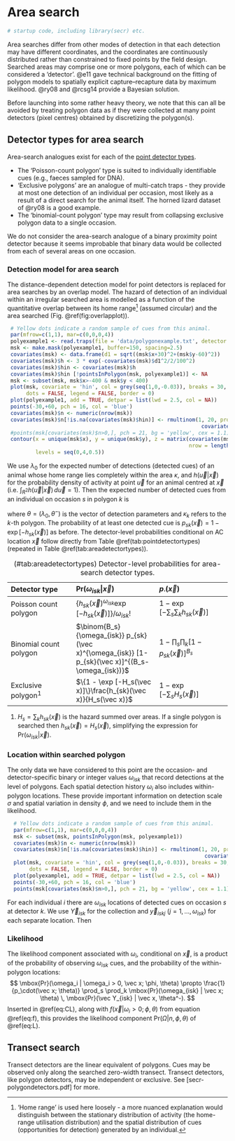 # Area search {#areasearches}

```r
# startup code, including library(secr) etc.
```

Area searches differ from other modes of detection in that each detection may have different coordinates, and the coordinates are continuously distributed rather than constrained to fixed points by the field design. Searched areas may comprise one or more polygons, each of which can be considered a 'detector'. @e11 gave technical background on the fitting of polygon models to spatially explicit capture--recapture data by maximum likelihood. @ry08 and @rcsg14 provide a Bayesian solution. 

Before launching into some rather heavy theory, we note that this can all be avoided by treating polygon data as if they were collected at many point detectors (pixel centres) obtained by discretizing the polygon(s).

## Detector types for area search 
\index{Detectors !area search}

Area-search analogues exist for each of the [point detector types](#pointdetectors). 
 
 * The 'Poisson-count polygon' type is suited to individually identifiable cues (e.g., faeces sampled for DNA). 
 * 'Exclusive polygons' are an analogue of multi-catch traps - they provide at most one detection of an individual per occasion, most likely as a result of a direct search for the animal itself. The horned lizard dataset of @ry08 is a good example. 
 * The 'binomial-count polygon' type may result from collapsing exclusive polygon data to a single occasion.
 
 We do not consider the area-search analogue of a binary proximity point detector because it seems improbable that binary data would be collected from each of several areas on one occasion. 
 
### Detection model for area search
 
 The distance-dependent detection model for point detectors is replaced for area searches by an overlap model. The hazard of detection of an individual within an irregular searched area is modelled as a function of the quantitative overlap between its home range[^homerange] (assumed circular) and the area searched (Fig. \@ref(fig:overlapplot)).
 
 [^homerange]: 'Home range' is used here loosely - a more nuanced explanation would distinguish between the stationary distribution of activity (the home-range utilisation distribution) and the spatial distribution of cues (opportunities for detection) generated by an individual.
 
```r
 # Yellow dots indicate a random sample of cues from this animal.
 par(mfrow=c(1,1), mar=c(0,0,0,4))
 polyexample1 <- read.traps(file = 'data/polygonexample.txt', detector = 'polygon')
 msk <- make.mask(polyexample1, buffer=150, spacing=2.5)
 covariates(msk) <- data.frame(d1 = sqrt((msk$x+30)^2+(msk$y-60)^2))
 covariates(msk)$h <- 3 * exp(-covariates(msk)$d1^2/2/100^2)
 covariates(msk)$hin <- covariates(msk)$h
 covariates(msk)$hin [!pointsInPolygon(msk, polyexample1)] <- NA
 msk <- subset(msk, msk$x>-400 & msk$y < 400)
 plot(msk, covariate = 'hin', col = grey(seq(1,0,-0.03)), breaks = 30, 
      dots = FALSE, legend = FALSE, border = 0)
 plot(polyexample1, add = TRUE, detpar = list(lwd = 2.5, col = NA))
 points(-30,+60, pch = 16, col = 'blue')
 covariates(msk)$n <- numeric(nrow(msk))
 covariates(msk)$n[!is.na(covariates(msk)$hin)] <- rmultinom(1, 20, prob =
                                                              covariates(msk)$hin[!is.na(covariates(msk)$hin)])
 #points(msk[covariates(msk)$n>0,], pch = 21, bg = 'yellow', cex = 1.1)
 contour(x = unique(msk$x), y = unique(msk$y), z = matrix(covariates(msk)$h, 
                                                          nrow = length(unique(msk$x))), add = TRUE, drawlabels = FALSE, col = 'lightblue', 
         levels = seq(0,4,0.5))
```
 
 We use $\lambda_0$ for the expected number of detections (detected cues) of an animal whose home range lies completely within the area $\kappa$, and $h(\vec u|\vec x)$ for the probability density of activity at point $\vec u$ for an animal centred at $\vec x$ (i.e. $\int_{R^2} h(\vec u|\vec x) \, d \vec u = 1$). Then the expected number of detected cues from an individual on occasion $s$ in polygon $k$ is
 
 \begin{equation}
 h_{sk}(\vec x; \theta) = \lambda_0 \int_{\kappa_k} h(\vec u|\vec x; \theta^-) \, du,
 (\#eq:hsk)
  \end{equation}
  
  where $\theta = (\lambda_0, \theta^-)$ is the vector of detection parameters and $\kappa_k$ refers to the $k$-th polygon. The probability of at least one detected cue is $p_{sk}(\vec x) = 1 - \exp[-h_{sk}(\vec x)]$ as before. The detector-level probabilities conditional on AC location $\vec x$ follow directly from Table \@ref(tab:pointdetectortypes) (repeated in Table \@ref(tab:areadetectortypes)).
  
Table: (\#tab:areadetectortypes) Detector-level probabilities for area-search detector types.
  
| Detector type | $\mbox{Pr}(\omega_{isk} | \vec x)$ | $p_\cdot(\vec x)$ | 
|:------------------|:-----------------------|:--------------------|
| Poisson count polygon | $\{h_{sk} (\vec x)^{\omega_{isk}} \exp [-h_{sk}(\vec x)]\} / \omega_{isk}!$ | $1 - \exp [- \sum_s \sum_k h_{sk}(\vec x)]$|
| Binomial count polygon | $\binom{B_s}{\omega_{isk}} p_{sk}(\vec x)^{\omega_{isk}} [1-p_{sk}(\vec x)]^{(B_s-\omega_{isk})}$ |  $1 - \prod_s\prod_k [1 - p_{sk} (\vec x)]^{B_s}$ | 
| Exclusive polygon^1^ | $\{1 - \exp [-H_s(\vec x)]\}\frac{h_{sk}(\vec x)}{H_s(\vec x)}$ | $1 - \exp[ -\sum_s H_s(\vec x)]$|
   
   1. $H_s = \sum_k h_{sk}(\vec x)$ is the hazard summed over areas. If a single polygon is searched then $h_{sk}(\vec x) = H_s(\vec x)$, simplifying the expression for $\mbox{Pr}(\omega_{isk} | \vec x)$.
  
### Location within searched polygon
  
  The only data we have considered to this point are the occasion- and detector-specific binary or integer values $\omega_{isk}$ that record detections at the level of polygons. Each spatial detection history $\omega_i$ also includes within-polygon locations. These provide important information on detection scale $\sigma$ and spatial variation in density $\phi$, and we need to include them in the likelihood.
  
```r
  # Yellow dots indicate a random sample of cues from this animal.
  par(mfrow=c(1,1), mar=c(0,0,0,4))
  msk <- subset(msk, pointsInPolygon(msk, polyexample1))
  covariates(msk)$n <- numeric(nrow(msk))
  covariates(msk)$n[!is.na(covariates(msk)$hin)] <- rmultinom(1, 20, prob =
                                                               covariates(msk)$hin[!is.na(covariates(msk)$hin)])
  plot(msk, covariate = 'hin', col = grey(seq(1,0,-0.03)), breaks = 30, 
       dots = FALSE, legend = FALSE, border = 0)
  plot(polyexample1, add = TRUE, detpar = list(lwd = 2.5, col = NA))
  points(-30,+60, pch = 16, col = 'blue')
  points(msk[covariates(msk)$n>0,], pch = 21, bg = 'yellow', cex = 1.1)
```
  
  For each individual $i$ there are $\omega_{isk}$ locations of detected cues on occasion $s$ at detector $k$. We use $\vec Y_{isk}$ for the collection and $\vec y_{iskj}$ ($j = 1,...,\omega_{isk}$) for each separate location. Then
  \begin{equation}
  \mbox{Pr}(\vec Y_{isk} | \vec x, \theta^-) \propto \prod_{j=1}^{\omega_{isk}} \frac{h(\vec y_{iskj} | \vec x; \theta^-)}{\int_{\kappa_k} h(\vec u|\vec x; \theta^-) \, du}.
  (\#eq:Yisk)
   \end{equation}
   
### Likelihood
\index{Likelihood !area search}
   
   The likelihood component associated with $\omega_i$, conditional on $\vec x$, is a product of the probability of observing $\omega_{isk}$ cues, and the probability of the within-polygon locations:
    $$
    \mbox{Pr}(\omega_i | \omega_i > 0, \vec x; \phi, \theta) \propto \frac{1}{p_\cdot(\vec x; \theta)} \prod_s \prod_k \mbox{Pr}(\omega_{isk} | \vec x; \theta) \, \mbox{Pr}(\vec Y_{isk} | \vec x, \theta^-).
   $$
    Inserted in \@ref(eq:CL), along with $f(\vec x | \omega_i>0; \phi, \theta)$ from equation \@ref(eq:f), this provides the likelihood component $\mbox{Pr} (\Omega | n, \phi, \theta)$ of \@ref(eq:L). 
   
## Transect search
\index{Detectors !transect search}
   
   Transect detectors are the linear equivalent of polygons. Cues may be observed only along the searched zero-width transect. Transect detectors, like polygon detectors, may be independent or exclusive. See [secr-polygondetectors.pdf] for more.
   